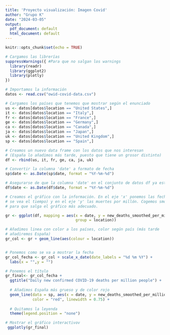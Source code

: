 ```yaml
---
title: 'Proyecto visualización: Imagen Covid'
author: "Grupo K"
date: "2024-03-05"
output:
  pdf_document: default
  html_document: default
---
```


```r
knitr::opts_chunk$set(echo = TRUE)
```

```r
# Cargamos las librerías
suppressWarnings({ #Para que no salgan los warnings
  library(readr)
  library(ggplot2)
  library(plotly)
})

# Importamos la información
datos <- read.csv("owid-covid-data.csv")
```

```r
# Cargamos los países que tenemos que mostrar según el enunciado
us <- datos[datos$location == "United States",] 
it <- datos[datos$location == "Italy",] 
fr <- datos[datos$location == "France",]
ge <- datos[datos$location == "Germany",]
ca <- datos[datos$location == "Canada",]
ja <- datos[datos$location == "Japan",]
uk <- datos[datos$location == "United Kingdom",]
sp <- datos[datos$location == "Spain",]

# Creamos un nuevo data frame con los datos que nos interesan
# (España lo añadimos más tarde, puesto que tiene un grosor distinto)
df <- rbind(us, it, fr, ge, ca, ja, uk)

# Convertir la columna 'date' a formato de fecha
sp$date <- as.Date(sp$date, format = "%Y-%m-%d")

# Asegurarse de que la columna 'date' en el conjunto de datos df ya esté en formato de fecha
df$date <- as.Date(df$date, format = "%Y-%m-%d")

```


```r
# Creamos el gráfico con la información. En el eje 'x' ponemos las fechas (que
# se vea el tiempo) y en el eje 'y' las muertes por millón. Cogemos smoothed
# para que salga el gráfico más adecuado.

gr <- ggplot(df, mapping = aes(x = date, y = new_deaths_smoothed_per_million, 
                               group = location))

# Añadimos linea con color a los países, color según país (más tarde 
# añadiremos España)
gr_col <- gr + geom_line(aes(colour = location))


# Ponemos como se va a mostrar la fecha
gr_col_fecha <- gr_col + scale_x_date(date_labels = "%d %m %Y") + 
  labs(x = "",y = "")

# Ponemos el título
gr_final<- gr_col_fecha + 
  ggtitle("Daily new confirmed COVID-19 deaths per million people") + 
  
  # Añadimos España más grueso y de color rojo
  geom_line(data = sp, aes(x = date, y = new_deaths_smoothed_per_million), 
            color = "red", linewidth = 0.75) + 
  
  # Quitamos la leyenda
  theme(legend.position = "none")
```


```r
# Mostrar el gráfico interactivov
 ggplotly(gr_final)

```

